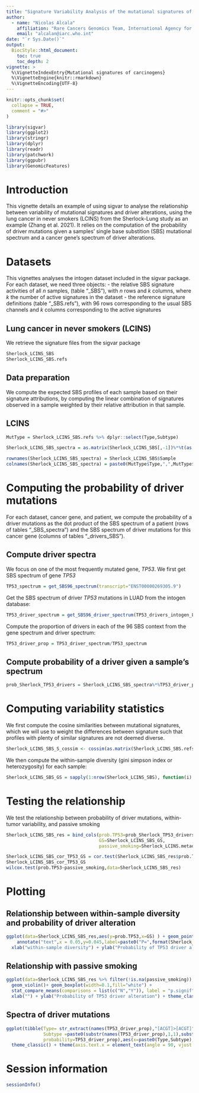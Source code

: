 ```yaml
---
title: "Signature Variability Analysis of the mutational signatures of driver alterations with sigvar"
author:
  - name: "Nicolas Alcala"
    affiliation: "Rare Cancers Genomics Team, International Agency for Research on Cancer / World Health Organization"
    email: "alcalan@iarc.who.int"
date: "`r Sys.Date()`"
output:
  BiocStyle::html_document:
    toc: true
    toc_depth: 2
vignette: >
  %\VignetteIndexEntry{Mutational signatures of carcinogens}
  %\VignetteEngine{knitr::rmarkdown}
  %\VignetteEncoding{UTF-8}
---
```


```r
knitr::opts_chunk$set(
  collapse = TRUE,
  comment = "#>"
)
```

```r
library(sigvar)
library(ggplot2)
library(stringr)
library(dplyr)
library(readr)
library(patchwork)
library(ggpubr)
library(GenomicFeatures)
```

# Introduction

This vignette details an example of using sigvar to analyse the relationship between variability of mutational signatures and driver alterations, using the lung cancer in never smokers (LCINS) from the Sherlock-Lung study as an example (Zhang et al. 2021). It relies on the computation of the probability of driver mutations given a samples' single base substition (SBS) mutational spectrum and a cancer gene's spectrum of driver alterations.

# Datasets
This vignettes analyses the intogen dataset included in the sigvar package. For each dataset, we need three objects:
- the relative SBS signature activities of all *n* samples, (table "_SBS"), with *n* rows and *k* columns, where *k* the number of active signatures in the dataset
- the reference signature definitions (table "_SBS.refs"), with 96 rows corresponding to the usual SBS channels and *k* columns corresponding to the active signatures

## Lung cancer in never smokers (LCINS)
We retrieve the signature files from the sigvar package
```r
Sherlock_LCINS_SBS
Sherlock_LCINS_SBS.refs
```

## Data preparation
We compute the expected SBS profiles of each sample based on their signature attributions, by computing the linear combination of signatures observed in a sample weighted by their relative attribution in that sample.

## LCINS
```r
MutType = Sherlock_LCINS_SBS.refs %>% dplyr::select(Type,Subtype)

Sherlock_LCINS_SBS_spectra = as.matrix(Sherlock_LCINS_SBS[,-1])%*%t(as.matrix(Sherlock_LCINS_SBS.refs %>% dplyr::select(-Type,-Subtype) ))

rownames(Sherlock_LCINS_SBS_spectra) = Sherlock_LCINS_SBS$Sample
colnames(Sherlock_LCINS_SBS_spectra) = paste0(MutType$Type,",",MutType$Subtype)
```

# Computing the probability of driver mutations
For each dataset, cancer gene, and patient, we compute the probability of a driver mutations as the dot product of the SBS spectrum of a patient (rows of tables "_SBS_spectra") and the SBS spectrum of driver mutations for this cancer gene (columns of tables "_drivers_SBS").

## Compute driver spectra
We focus on one of the most frequently mutated gene, *TP53*. We first get SBS spectrum of gene *TP53*
```r
TP53_spectrum = get_SBS96_spectrum(transcript="ENST00000269305.9")
```

Get the SBS spectrum of driver *TP53* mutations in LUAD from the intogen database:
```r
TP53_driver_spectrum = get_SBS96_driver_spectrum(TP53_drivers_intogen_LUAD)
```


Compute the proportion of drivers in each of the 96 SBS context from the gene spectrum and driver spectrum:
```r
TP53_driver_prop = TP53_driver_spectrum/TP53_spectrum
```

## Compute probability of a driver given a sample's spectrum 
```r
prob_Sherlock_TP53_drivers = Sherlock_LCINS_SBS_spectra%*%TP53_driver_prop
```


# Computing variability statistics 
We first compute the cosine similarities between mutational signatures, which we will use to weight the differences between signature such that profiles with plenty of similar signatures are not deemed diverse.

```r
Sherlock_LCINS_SBS_S_cossim <- cossim(as.matrix(Sherlock_LCINS_SBS.refs[,1:14]))
```

We then compute the within-sample diversity (gini simpson index or heterozygosity) for each sample:
```r
Sherlock_LCINS_SBS_GS = sapply(1:nrow(Sherlock_LCINS_SBS), function(i) het(Sherlock_LCINS_SBS[i,-1], S=Sherlock_LCINS_SBS_S_cossim) )
```


# Testing the relationship
We test the relationship between probability of driver mutations, within-tumor variability, and passive smoking

```r
Sherlock_LCINS_SBS_res = bind_cols(prob.TP53=prob_Sherlock_TP53_drivers  ,
                                   GS=Sherlock_LCINS_SBS_GS,
                                   passive_smoking=Sherlock_LCINS.metadata$passive_smoking)

Sherlock_LCINS_SBS_cor_TP53_GS = cor.test(Sherlock_LCINS_SBS_res$prob.TP53 , Sherlock_LCINS_SBS_res$GS)
Sherlock_LCINS_SBS_cor_TP53_GS
wilcox.test(prob.TP53~passive_smoking,data=Sherlock_LCINS_SBS_res)
```

# Plotting

## Relationship between within-sample diversity and probability of driver alteration
```r
ggplot(data=Sherlock_LCINS_SBS_res,aes(y=prob.TP53,x=GS) ) + geom_point()+ stat_smooth(method = "lm",formula = y ~ x,geom = "smooth") + 
    annotate("text",x = 0.05,y=0.045,label=paste0("P=",format(Sherlock_LCINS_SBS_cor_TP53_GS$p.value,digits=2)) ) + 
  xlab("within-sample diversity") + ylab("Probability of TP53 driver alteration") + theme_classic()
```

## Relationship with passive smoking
```r
ggplot(data=Sherlock_LCINS_SBS_res %>% filter(!is.na(passive_smoking)),aes(y=prob.TP53,x=passive_smoking,fill=passive_smoking) ) + 
  geom_violin()+ geom_boxplot(width=0.1,fill="white") +
  stat_compare_means(comparisons = list(c("N","Y")), label = "p.signif" ) + 
  xlab("") + ylab("Probability of TP53 driver alteration") + theme_classic()
```


## Spectra of driver mutations
```r
ggplot(tibble(Type= str_extract(names(TP53_driver_prop),"[ACGT]>[ACGT]"), 
              Subtype =paste0(substr(names(TP53_driver_prop),1,1),substr(names(TP53_driver_prop),3,3),substr(names(TP53_driver_prop),7,7)), 
              probability=TP53_driver_prop),aes(x=paste0(Type,Subtype),y= probability,fill=Type) ) + geom_col() +
  theme_classic() + theme(axis.text.x = element_text(angle = 90, vjust = 0.5, hjust=1)) + xlab("Mutation type") + ylab("Proportion of drivers")
```

# Session information

```r
sessionInfo()
```
